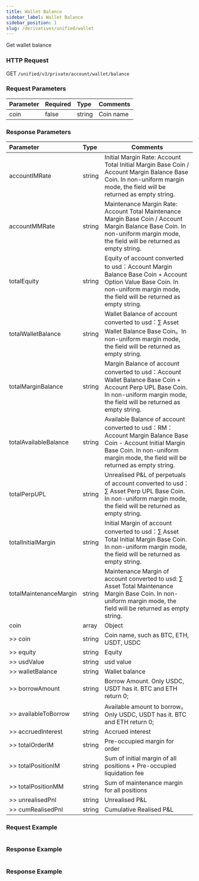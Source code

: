 ```yaml
---
title: Wallet Balance
sidebar_label: Wallet Balance
sidebar_position: 1
slug: /derivatives/unified/wallet
---
```

Get wallet balance

### HTTP Request
GET `/unified/v3/private/account/wallet/balance`

### Request Parameters
| Parameter | Required | Type | Comments|
|:----- |:-------|:-----|------ |
|coin |false |string |Coin name|

### Response Parameters
| Parameter | Type | Comments|
|:----- |:-----|----- |
|accountIMRate |string |Initial Margin Rate: Account Total Initial Margin Base Coin / Account Margin Balance Base Coin. In non-uniform margin mode, the field will be returned as empty string.|
|accountMMRate |string |Maintenance Margin Rate: Account Total Maintenance Margin Base Coin / Account Margin Balance Base Coin. In non-uniform margin mode, the field will be returned as empty string.|
|totalEquity |string |Equity of account converted to usd：Account Margin Balance Base Coin + Account Option Value Base Coin. In non-uniform margin mode, the field will be returned as empty string.|
|totalWalletBalance |string |Wallet Balance of account converted to usd：∑ Asset Wallet Balance Base Coin。In non-uniform margin mode, the field will be returned as empty string.
|totalMarginBalance |string |Margin Balance of account converted to usd：Account Wallet Balance Base Coin + Account Perp UPL Base Coin. In non-uniform margin mode, the field will be returned as empty string.
|totalAvailableBalance |string |Available Balance of account converted to usd：RM：Account Margin Balance Base Coin - Account Initial Margin Base Coin. In non-uniform margin mode, the field will be returned as empty string.
|totalPerpUPL |string |Unrealised P&L of perpetuals of account converted to usd：∑ Asset Perp UPL Base Coin. In non-uniform margin mode, the field will be returned as empty string.
|totalInitialMargin |string |Initial Margin of account converted to usd：∑ Asset Total Initial Margin Base Coin. In non-uniform margin mode, the field will be returned as empty string.
|totalMaintenanceMargin |string |Maintenance Margin of account converted to usd: ∑ Asset Total Maintenance Margin Base Coin. In non-uniform margin mode, the field will be returned as empty string.
|coin |array |Object |
|>> coin |string |Coin name, such as BTC, ETH, USDT, USDC
|>> equity |string |Equity
|>> usdValue |string |usd value
|>> walletBalance |string |Wallet balance
|>> borrowAmount |string |Borrow Amount. Only USDC, USDT has it. BTC and ETH return 0;
|>> availableToBorrow |string |Available amount to borrow。Only USDC, USDT has it. BTC and ETH return 0;
|>> accruedInterest	|string	|Accrued interest
|>> totalOrderIM |string |Pre-occupied margin for order
|>> totalPositionIM	|string	|Sum of initial margin of all positions + Pre-occupied liquidation fee
|>> totalPositionMM	|string |Sum of maintenance margin for all positions
|>> unrealisedPnl |string |Unrealised P&L
|>> cumRealisedPnl |string |Cumulative Realised P&L

### Request Example

<Tabs>
<TabItem value="console" label="Console">

```http
```

</TabItem>
</Tabs>

### Response Example

<Tabs>
<TabItem value="option" label="option">

```json

```
</TabItem>
</Tabs>

### Response Example

<Tabs>
<TabItem value="option" label="option">

```json

```
</TabItem>
</Tabs>